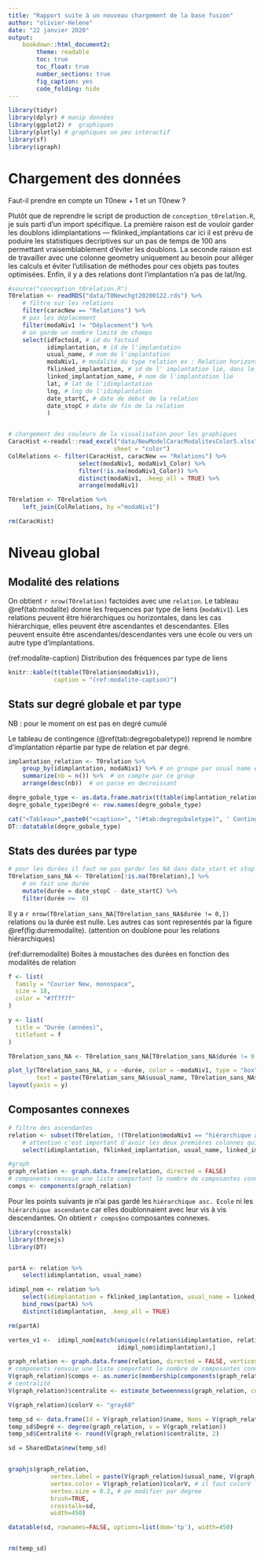 ```yaml
---
title: "Rapport suite à un nouveau chargement de la base fusion"
author: "olivier-Helene"
date: "22 janvier 2020"
output: 
    bookdown::html_document2:
        theme: readable
        toc: true
        toc_float: true
        number_sections: true
        fig_caption: yes
        code_folding: hide
---
```



```r
library(tidyr)
library(dplyr) # manip données
library(ggplot2) #  graphiques
library(plotly) # graphiques un peu interactif
library(sf)
library(igraph)
```


# Chargement des données

Faut-il prendre en compte un T0new + 1 et un T0new ? 

Plutôt que de reprendre le script de production de `conception_t0relation.R`, je suis parti d'un import spécifique. La première raison est de vouloir garder les doublons idimplantations --- fklinked_implantations car ici il est prévu de poduire les statistiques decriptives sur un pas de temps de 100 ans permettant vraisemblablement d'éviter les doublons. La seconde raison est de travailler avec une colonne geometry uniquement au besoin pour alléger les calculs et éviter l'utilisation de méthodes pour ces objets pas toutes optimisées. Enfin, il y a des relations dont l'implantation n'a pas de lat/lng. 

```r
#source("conception_t0relation.R")
T0relation <- readRDS("data/T0Newchgt20200122.rds") %>% 
    # filtre sur les relations
    filter(caracNew == "Relations") %>% 
    # pas les déplacement
    filter(modaNiv1 != "Déplacement") %>%
    # on garde un nombre limité de champs
    select(idfactoid, # id du factoid
           idimplantation, # id de l'implantation
           usual_name, # nom de l'implantation
           modaNiv1, # modalité du type relation ex : Relation horizontale
           fklinked_implantation, # id de l' implantation lié, dans le cas d'un choix de graph dirigé idimplantation ---> fklinked_implantation
           linked_implantation_name, # nom de l'implantation lié
           lat, # lat de l'idimplantation
           lng, # lng de l'idimplantation
           date_startC, # date de debut de la relation
           date_stopC # date de fin de la relation
           )


# chargement des couleurs de la visualisation pour les graphiques 
CaracHist <-readxl::read_excel("data/NewModelCaracModalitesColor5.xlsx",
                              sheet = "color")
ColRelations <- filter(CaracHist, caracNew == "Relations") %>% 
                    select(modaNiv1, modaNiv1_Color) %>% 
                    filter(!is.na(modaNiv1_Color)) %>% 
                    distinct(modaNiv1, .keep_all = TRUE) %>% 
                    arrange(modaNiv1)

T0relation <- T0relation %>% 
    left_join(ColRelations, by ="modaNiv1")

rm(CaracHist)
```

# Niveau global

## Modalité des relations

On obtient `r nrow(T0relation)` factoides avec une `relation`. Le tableau \@ref(tab:modalite) donne les frequences par type de liens (`modaNiv1`). Les relations peuvent être hiérarchiques ou horizontales, dans les cas hiérarchique, elles peuvent être ascendantes et descendantes. Elles peuvent ensuite être ascendantes/descendantes vers une école ou vers un autre type d'implantations. 

(ref:modalite-caption) Distribution des fréquences par type de liens

```r
knitr::kable(t(table(T0relation$modaNiv1)),
             caption = "(ref:modalite-caption)")
```


## Stats sur degré globale et par type

NB : pour le moment on est pas en degré cumulé

Le tableau de contingence (\@ref(tab:degregobaletype)) reprend le nombre d'implantation répartie par type de relation et par degré.  


```r
implantation_relation <- T0relation %>% 
    group_by(idimplantation, modaNiv1) %>% # on groupe par usual name et modaNiv1
    summarize(nb = n()) %>%  # on compte par ce group
    arrange(desc(nb))  # on passe en decroissant

degre_gobale_type <- as.data.frame.matrix(t(table(implantation_relation$modaNiv1, implantation_relation$nb)))
degre_gobale_type$Degré <- row.names(degre_gobale_type)

cat("<Tableau>",paste0("<caption>", "(#tab:degregobaletype)", ' Contingences d\'implantations par degré et type de relation', "</caption>"),"</tableau>", sep ="\n")
DT::datatable(degre_gobale_type)
```

## Stats des durées par type

```r
# pour les durées il faut ne pas garder les NA dans date_start et stop et calculer 
T0relation_sans_NA <- T0relation[!is.na(T0relation),] %>% 
    # on fait une durée
    mutate(durée = date_stopC - date_startC) %>% 
    filter(durée >=  0)
```


Il y a `r nrow(T0relation_sans_NA[T0relation_sans_NA$durée != 0,])` relations ou la durée est nulle. Les autres cas sont representés par la figure \@ref(fig:durremodalite). (attention on doublone pour les relations hiérarchiques)


(ref:durremodalite) Boites à moustaches des durées en fonction des modalités de relation

```r
f <- list(
  family = "Courier New, monospace",
  size = 18,
  color = "#7f7f7f"
)

y <- list(
  title = "Durée (années)",
  titlefont = f
)

T0relation_sans_NA <- T0relation_sans_NA[T0relation_sans_NA$durée != 0,]

plot_ly(T0relation_sans_NA, y = ~durée, color = ~modaNiv1, type = "box", colors = ColRelations$modaNiv1_Color, 
        text = paste(T0relation_sans_NA$usual_name, T0relation_sans_NA$modalite, T0relation_sans_NA$linked_implantation, sep = "\n")) %>% 
layout(yaxis = y)   

```

## Composantes connexes 


```r
# filtre des ascendantes
relation <- subset(T0relation, !(T0relation$modaNiv1 == "hiérarchique asc. Ecole" | T0relation$modaNiv1 == "hiérarchique ascendante") ) %>% 
    # attention c'est important d'avoir les deux premières colonnes qui indiquent les liens A ---- B 
    select(idimplantation, fklinked_implantation, usual_name, linked_implantation_name,modaNiv1, idfactoid)

#graph
graph_relation <- graph.data.frame(relation, directed = FALSE)
# components renvoie une liste comportant le nombre de composantes connexes, la taille de chacune d'entre elles et l'appartenance ds 
comps <- components(graph_relation)
```

Pour les points suivants je n'ai pas gardé les `hiérarchique asc. Ecole` ni les `hiérarchique ascendante` car elles doublonnaient avec leur vis à vis descendantes. On obtient `r comps$no` composantes connexes.


```r
library(crosstalk)
library(threejs)
library(DT)


partA <- relation %>% 
    select(idimplantation, usual_name)

idimpl_nom <- relation %>% 
    select(idimplantation = fklinked_implantation, usual_name = linked_implantation_name) %>% 
    bind_rows(partA) %>% 
    distinct(idimplantation, .keep_all = TRUE)

rm(partA)

vertex_v1 <-  idimpl_nom[match(unique(c(relation$idimplantation, relation$fklinked_implantation)), 
                               idimpl_nom$idimplantation),]

graph_relation <- graph.data.frame(relation, directed = FALSE, vertices = vertex_v1)
# components renvoie une liste comportant le nombre de composantes connexes, la taille de chacune d'entre elles et l'appartenance ds 
V(graph_relation)$comps <- as.numeric(membership(components(graph_relation)))
# centralité
V(graph_relation)$centralite <- estimate_betweenness(graph_relation, cutoff = -1)

V(graph_relation)$colorV <- "gray60"

temp_sd <- data.frame(Id = V(graph_relation)$name, Noms = V(graph_relation)$usual_name)
temp_sd$Degré <- degree(graph_relation, v = V(graph_relation))
temp_sd$Centralité <- round(V(graph_relation)$centralite, 2)

sd = SharedData$new(temp_sd)


graphjs(graph_relation,
            vertex.label = paste(V(graph_relation)$usual_name, V(graph_relation)$name), # il faut usual name
            vertex.color = V(graph_relation)$colorV, # il faut colorV
            vertex.size = 0.2, # pe modifier par degree
            brush=TRUE, 
            crosstalk=sd, 
            width=450)

datatable(sd, rownames=FALSE, options=list(dom='tp'), width=450)


rm(temp_sd)

```

